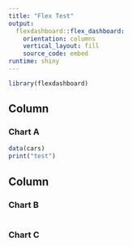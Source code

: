 ```yaml
---
title: "Flex Test"
output: 
  flexdashboard::flex_dashboard:
    orientation: columns
    vertical_layout: fill
    source_code: embed
runtime: shiny
---
```


```r
library(flexdashboard)
```

Column {data-width=650} 
-----------------------------------------------------------------------

### Chart A

```r
data(cars)
print("test")
```

Column {data-width=350}
-----------------------------------------------------------------------

### Chart B

```r

```

### Chart C

```r

```

